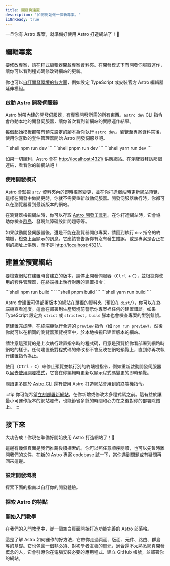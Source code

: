 ```yaml
---
title: 開發與建置
description: '如何開始做一個新專案。'
i18nReady: true
---
```


一旦你有 Astro 專案，就準備好使用 Astro 打造網站了！🚀

## 編輯專案

要修改專案，請在程式編輯器開啟專案資料夾。在開發模式下有開發伺服器運作，讓你可以看到程式碼修改對網站的更新。

你也可以[自訂開發環境的各方面](#設定開發環境)，例如設定 TypeScript 或安裝官方 Astro 編輯器延伸模組。

### 啟動 Astro 開發伺服器

Astro 附帶內建的開發伺服器，有專案開發所需的所有東西。`astro dev` CLI 指令會啟動本地的開發伺服器，讓你首次看到新網站的實際運作結果。

每個起始模板都帶有預先設定的腳本為你執行 `astro dev`。瀏覽至專案資料夾後，使用你喜歡的套件管理器開始 Astro 開發伺服器吧。

<PackageManagerTabs>
  <Fragment slot="npm">
  ```shell
  npm run dev
  ```
  </Fragment>
  <Fragment slot="pnpm">
  ```shell
  pnpm run dev
  ```
  </Fragment>
  <Fragment slot="yarn">
  ```shell
  yarn run dev
  ```
  </Fragment>
</PackageManagerTabs>


如果一切順利，Astro 會在 [http://localhost:4321/](http://localhost:4321/) 供應網站。在瀏覽器拜訪那個連結，看看你的新網站吧！

### 使用開發模式

Astro 會監視 `src/` 資料夾內的即時檔案變更，並在你打造網站時更新網站預覽，這樣在開發中做變更時，你就不需要重新啟動伺服器。開發伺服器執行時，你都可以在瀏覽器看到最新版本的網站。

在瀏覽器檢視網站時，你可以存取 [Astro 開發工具列](/zh-tw/guides/dev-toolbar/)。在你打造網站時，它會協助你檢查[群島](/zh-tw/concepts/islands/)、發現無障礙設計問題等等。

如果啟動開發伺服器後，還是不能在瀏覽器開啟專案，請回到執行 `dev` 指令的終端機，檢查上面顯示的訊息。它應該會告訴你有沒有發生錯誤，或是專案是否正在別的網址上供應，而不是 [http://localhost:4321/](http://localhost:4321/)。

## 建置並預覽網站

要檢查網站在建置時會建立的版本，請停止開發伺服器（<kbd>Ctrl</kbd> + <kbd>C</kbd>），並根據你使用的套件管理器，在終端機上執行對應的建置指令：

<PackageManagerTabs>
  <Fragment slot="npm">
  ```shell
  npm run build
  ```
  </Fragment>
  <Fragment slot="pnpm">
  ```shell
  pnpm build
  ```
  </Fragment>
  <Fragment slot="yarn">
  ```shell
  yarn run build
  ```
  </Fragment>
</PackageManagerTabs>

Astro 會建置可供部署版本的網站在單獨的資料夾（預設在 `dist/`），你可以在終端機查看進度。這會在部署到生產環境前警示你專案裡任何的建置錯誤。如果 TypeScript 設定為 `strict` 或 `strictest`，`build` 腳本也會檢查專案的型別錯誤。

當建置完成時，在終端機執行合適的 `preview` 指令（如 `npm run preview`），然後你就可以在相同的瀏覽器預覽視窗中，於本地檢視已建置版本的網站。

請注意這預覽的是上次執行建置指令時的程式碼，用意是預覽給你看部署到網路時網站的樣子。任何建置後對程式碼的修改都不會反映在網站預覽上，直到你再次執行建置指令為止。

使用（<kbd>Ctrl</kbd> + <kbd>C</kbd>）來停止預覽並執行別的終端機指令，例如重新啟動開發伺服器以回去[使用開發模式](#使用開發模式)，它會在你編輯時更新以顯示程式碼變更的即時預覽。

<ReadMore>閱讀更多關於 [Astro CLI](/zh-tw/reference/cli-reference/) 還有使用 Astro 打造網站會用到的終端機指令。</ReadMore>

:::tip 
你可能希望[立刻部署新網站](/zh-tw/guides/deploy/)，在你新增或修改太多程式碼之前。這有益於讓最小可運作版本的網站發佈，也能節省多餘的時間和心力在之後對你的部署除錯上。
:::

## 接下來

大功告成！你現在準備好開始使用 Astro 打造網站了！🥳

這邊有幾個頁面是我們推薦後續探索的。你可以照任意順序閱讀，也可以先暫時離開我們的文件，在新的 Astro 專案 codebase 試一下，當你遇到問題或有疑問再回來這邊。

### 設定開發環境

探索下面的指南以自訂你的開發體驗。

<CardGrid>
  <LinkCard
    title="編輯器設定"
    description="自訂你的程式編輯器來改善 Astro 的開發體驗並啟用新功能。"
    href="/zh-tw/editor-setup/"
  />
  <LinkCard
    title="開發工具列"
    description="探索開發工具列的有用功能。"
    href="/zh-tw/guides/dev-toolbar/"
  />
  <LinkCard
    title="TypeScript 設定"
    description="設定用於啟用型別檢查、IntelliSense 等功能的選項。"
    href="/zh-tw/guides/typescript/"
  />
</CardGrid>

### 探索 Astro 的特點

<CardGrid>
  <LinkCard
    title="理解 codebase"
    description="在我們的專案結構指南學習 Astro 的檔案結構。"
    href="/zh-tw/basics/project-structure/"
  />
  <LinkCard
    title="建立內容合集"
    description="透過 frontmatter 驗證與自動型別安全，為新網站加入內容。"
    href="/zh-tw/guides/content-collections/"
  />
    <LinkCard
    title="加入 view transition"
    description="建立流暢的頁面轉場與動畫。"
    href="/zh-tw/guides/view-transitions/"
  />
  <LinkCard
    title="學習群島"
    description="閱讀 Astro 的群島架構介紹。"
    href="/zh-tw/concepts/islands/"
  />
</CardGrid>

### 開始入門教學

在我們的[入門教學](/zh-tw/tutorial/0-introduction/)中，從一個空白頁面開始打造功能完善的 Astro 部落格。

這是了解 Astro 如何運作的好方法，它帶你走過頁面、版面、元件、路由、群島等的基礎。它也包含一個非必須、對初學者友善的單元，適合還不太熟悉網頁開發概念的人，它會引導你在電腦安裝必要的應用程式、建立 GitHub 帳號，並部署你的網站。

